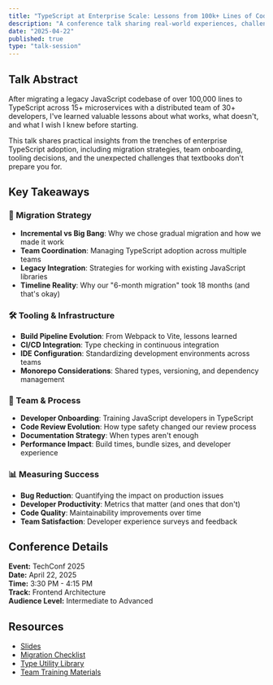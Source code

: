 ```yaml
---
title: "TypeScript at Enterprise Scale: Lessons from 100k+ Lines of Code"
description: "A conference talk sharing real-world experiences, challenges, and solutions from implementing TypeScript in large enterprise applications with distributed teams."
date: "2025-04-22"
published: true
type: "talk-session"
---
```


## Talk Abstract

After migrating a legacy JavaScript codebase of over 100,000 lines to TypeScript across 15+ microservices with a distributed team of 30+ developers, I've learned valuable lessons about what works, what doesn't, and what I wish I knew before starting.

This talk shares practical insights from the trenches of enterprise TypeScript adoption, including migration strategies, team onboarding, tooling decisions, and the unexpected challenges that textbooks don't prepare you for.

## Key Takeaways

### 🏢 Migration Strategy
- **Incremental vs Big Bang**: Why we chose gradual migration and how we made it work
- **Team Coordination**: Managing TypeScript adoption across multiple teams
- **Legacy Integration**: Strategies for working with existing JavaScript libraries
- **Timeline Reality**: Why our "6-month migration" took 18 months (and that's okay)

### 🛠️ Tooling & Infrastructure
- **Build Pipeline Evolution**: From Webpack to Vite, lessons learned
- **CI/CD Integration**: Type checking in continuous integration
- **IDE Configuration**: Standardizing development environments across teams
- **Monorepo Considerations**: Shared types, versioning, and dependency management

### 👥 Team & Process
- **Developer Onboarding**: Training JavaScript developers in TypeScript
- **Code Review Evolution**: How type safety changed our review process
- **Documentation Strategy**: When types aren't enough
- **Performance Impact**: Build times, bundle sizes, and developer experience

### 📊 Measuring Success
- **Bug Reduction**: Quantifying the impact on production issues
- **Developer Productivity**: Metrics that matter (and ones that don't)
- **Code Quality**: Maintainability improvements over time
- **Team Satisfaction**: Developer experience surveys and feedback

## Conference Details

**Event:** TechConf 2025  
**Date:** April 22, 2025  
**Time:** 3:30 PM - 4:15 PM  
**Track:** Frontend Architecture  
**Audience Level:** Intermediate to Advanced  

## Resources

- [Slides](https://slides.com/typescript-enterprise-scale)
- [Migration Checklist](https://github.com/example/ts-migration-checklist)
- [Type Utility Library](https://github.com/example/enterprise-ts-utils)
- [Team Training Materials](https://github.com/example/ts-training)
